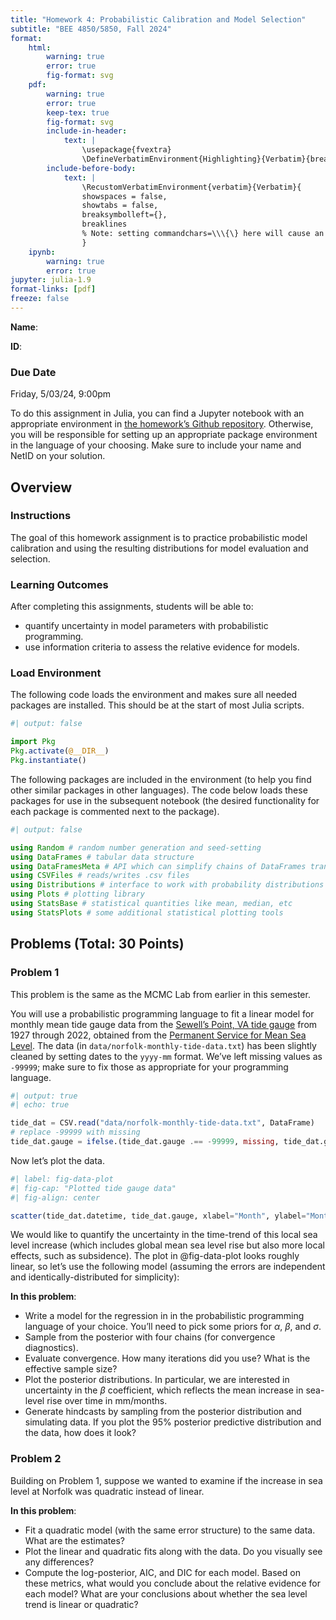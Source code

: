 ```yaml
---
title: "Homework 4: Probabilistic Calibration and Model Selection"
subtitle: "BEE 4850/5850, Fall 2024"
format:
    html:        
        warning: true
        error: true
        fig-format: svg
    pdf:
        warning: true
        error: true
        keep-tex: true
        fig-format: svg    
        include-in-header: 
            text: |
                \usepackage{fvextra}
                \DefineVerbatimEnvironment{Highlighting}{Verbatim}{breaklines,commandchars=\\\{\}}
        include-before-body:
            text: |
                \RecustomVerbatimEnvironment{verbatim}{Verbatim}{
                showspaces = false,
                showtabs = false,
                breaksymbolleft={},
                breaklines
                % Note: setting commandchars=\\\{\} here will cause an error 
                }
    ipynb:
        warning: true
        error: true
jupyter: julia-1.9
format-links: [pdf]
freeze: false
---
```


::: {.content-visible when-format="ipynb"}
**Name**:

**ID**:
:::

::: {.callout-important icon=false}
### Due Date

Friday, 5/03/24, 9:00pm
:::

::: {.content-visible unless-format="ipynb"}
:::{.callout-tip}

To do this assignment in Julia, you can find a Jupyter notebook with an appropriate environment in [the homework's Github repository]({{< var github_org.repo >}}/hw04). Otherwise, you will be responsible for setting up an appropriate package environment in the language of your choosing. Make sure to include your name and NetID on your solution.
:::
:::

## Overview

::: {.cell .markdown}

### Instructions

The goal of this homework assignment is to practice probabilistic model calibration and using the resulting distributions for model evaluation and selection.


:::

::: {.cell .markdown}

### Learning Outcomes

After completing this assignments, students will be able to:

* quantify uncertainty in model parameters with probabilistic programming.
* use information criteria to assess the relative evidence for models.

:::

::: {.cell .markdown}
### Load Environment

The following code loads the environment and makes sure all needed packages are installed. This should be at the start of most Julia scripts.

:::

```julia
#| output: false

import Pkg
Pkg.activate(@__DIR__)
Pkg.instantiate()
```

::: {.cell .markdown}
The following packages are included in the environment (to help you find other similar packages in other languages). The code below loads these packages for use in the subsequent notebook (the desired functionality for each package is commented next to the package).

:::

```julia
#| output: false

using Random # random number generation and seed-setting
using DataFrames # tabular data structure
using DataFramesMeta # API which can simplify chains of DataFrames transformations
using CSVFiles # reads/writes .csv files
using Distributions # interface to work with probability distributions
using Plots # plotting library
using StatsBase # statistical quantities like mean, median, etc
using StatsPlots # some additional statistical plotting tools
```

## Problems (Total: 30 Points)

### Problem 1

::: {.cell .markdown}

This problem is the same as the MCMC Lab from earlier in this semester.

You will use a probabilistic programming language to fit a linear model for monthly mean tide gauge data from the [Sewell's Point, VA tide gauge](https://tidesandcurrents.noaa.gov/waterlevels.html?id=8638610) from 1927 through 2022, obtained from the [Permanent Service for Mean Sea Level](https://psmsl.org/data/obtaining/stations/299.php). The data (in `data/norfolk-monthly-tide-data.txt`) has been slightly cleaned by setting dates to the `yyyy-mm` format. We've left missing values as `-99999`; make sure to fix those as appropriate for your programming language.

```julia
#| output: true
#| echo: true

tide_dat = CSV.read("data/norfolk-monthly-tide-data.txt", DataFrame)
# replace -99999 with missing
tide_dat.gauge = ifelse.(tide_dat.gauge .== -99999, missing, tide_dat.gauge)
```

Now let's plot the data.

```julia
#| label: fig-data-plot
#| fig-cap: "Plotted tide gauge data"
#| fig-align: center

scatter(tide_dat.datetime, tide_dat.gauge, xlabel="Month", ylabel="Monthly Mean Sea Level (mm)", legend=false)
```

We would like to quantify the uncertainty in the time-trend of this local sea level increase (which includes global mean sea level rise but also more local effects, such as subsidence). The plot in @fig-data-plot looks roughly linear, so let's use the following model (assuming the errors are independent and identically-distributed for simplicity):

\begin{equation*}
\begin{aligned}
y(t) &= \alpha + \beta t + \varepsilon \\
\varepsilon &\sim \mathcal{N}(0, \sigma).
\end{aligned}
\label{eq-model}
\end{equation*}

**In this problem**: 

* Write a model for the regression in \eqref{eq-model} in the probabilistic programming language of your choice. You'll need to pick some priors for $\alpha$, $\beta$, and $\sigma$. 
*  Sample from the posterior with four chains (for convergence diagnostics). 
*  Evaluate convergence. How many iterations did you use? What is the effective sample size?
*  Plot the posterior distributions. In particular, we are interested in uncertainty in the $\beta$ coefficient, which reflects the mean increase in sea-level rise over time in mm/months. 
*  Generate hindcasts by sampling from the posterior distribution and simulating data. If you plot the 95% posterior predictive distribution and the data, how does it look? 
:::

### Problem 2

::: {.cell .markdown}

Building on Problem 1, suppose we wanted to examine if the increase in sea level at Norfolk was quadratic instead of linear. 

**In this problem**: 

* Fit a quadratic model (with the same error structure) to the same data. What are the estimates? 
* Plot the linear and quadratic fits along with the data. Do you visually see any differences?
* Compute the log-posterior, AIC, and DIC for each model. Based on these metrics, what would you conclude about the relative evidence for each model? What are your conclusions about whether the sea level trend is linear or quadratic?

:::